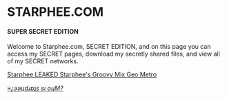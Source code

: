 
<Banner>

# STARPHEE.COM 
#### SUPER SECRET EDITION

Welcome to Starphee.com, SECRET EDITION, and on this page you can access my SECRET pages, download my secretly shared files, and view all of my SECRET networks. 

<a class="gtm-button" href="discord" rel="external">
  Starphee LEAKED
</a>
<a class="gtm-button" href="/groovymix" rel="external">
  Starphee's Groovy Mix
</a>
<a class="gtm-button" href="geometro" rel="external">
  Geo Metro
</a>

</Banner>


[⍟](/)[_¿ǝǝɥdɹɐʇs sᴉ oɥM?_](ʇnoqɐ)